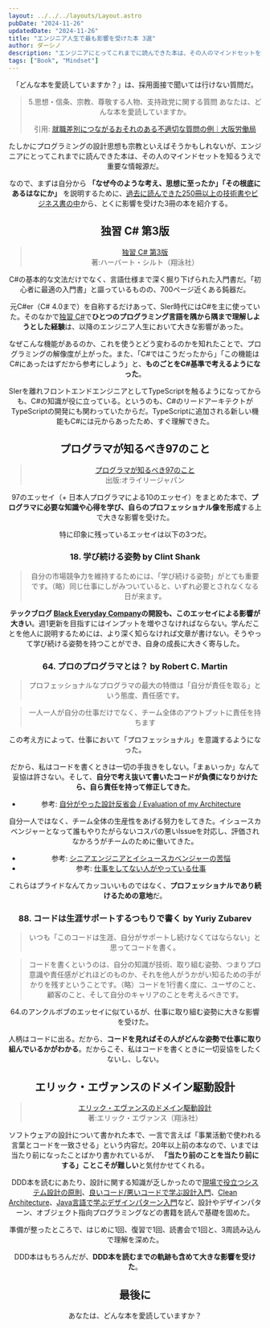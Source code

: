 ```yaml
---
layout: ../../../layouts/Layout.astro
pubDate: "2024-11-26"
updatedDate: "2024-11-26"
title: "エンジニア人生で最も影響を受けた本 3選"
author: ダーシノ
description: "エンジニアにとってこれまでに読んできた本は、その人のマインドセットを知るうえで重要な情報源だ。なので、まずは自分から 「なぜ今のような考え、思想に至ったか」「その根底にあるはなにか」 を説明するために、過去に読んできた250冊以上の技術書やビジネス書の中から、とくに影響を受けた3冊の本を紹介する。"
tags: ["Book", "Mindset"]
---
```



<Header {...frontmatter} />

「どんな本を愛読していますか？」は、採用面接で聞いては行けない質問だ。

> 5.思想・信条、宗教、尊敬する人物、支持政党に関する質問
> あなたは、どんな本を愛読していますか。  
>
> 引用: [就職差別につながるおそれのある不適切な質問の例｜大阪労働局](https://jsite.mhlw.go.jp/osaka-roudoukyoku/hourei_seido_tetsuzuki/shokugyou_shoukai/hourei_seido/kosei/futeki.html)

たしかにプログラミングの設計思想も宗教といえばそうかもしれないが、エンジニアにとってこれまでに読んできた本は、その人のマインドセットを知るうえで重要な情報源だ。

なので、まずは自分から **「なぜ今のような考え、思想に至ったか」「その根底にあるはなにか」** を説明するために、[過去に読んできた250冊以上の技術書やビジネス書の中](https://kuroeveryday.blogspot.com/p/books.html)から、とくに影響を受けた3冊の本を紹介する。


## 独習 C# 第3版

> [独習 C# 第3版](https://amzn.to/4i0ouW9)  
> 著:ハーバート・シルト（翔泳社）

C#の基本的な文法だけでなく、言語仕様まで深く掘り下げられた入門書だ。「初心者に最適の入門書」と謳っているものの、700ページ近くある鈍器だ。

元C#er（C# 4.0まで）を自称するだけあって、SIer時代にはC#を主に使っていた。そのなかで[独習 C#](https://amzn.to/4i0ouW9)で**ひとつのプログラミング言語を隅から隅まで理解しようとした経験**は、以降のエンジニア人生において大きな影響があった。

なぜこんな機能があるのか、これを使うとどう変わるのかを知れたことで、プログラミングの解像度が上がった。また、「C#ではこうだったから」「この機能はC#にあったはずだから参考にしよう」と、**ものごとをC#基準で考えるようになった**。

SIerを離れフロントエンドエンジニアとしてTypeScriptを触るようになってからも、C#の知識が役に立っている。というのも、C#のリードアーキテクトがTypeScriptの開発にも関わっていたからだ。TypeScriptに追加される新しい機能もC#には元からあったため、すぐ理解できた。


## プログラマが知るべき97のこと

> [プログラマが知るべき97のこと](https://amzn.to/4fECao1)  
> 出版:オライリージャパン


97のエッセイ（+ 日本人プログラマによる10のエッセイ）をまとめた本で、**プログラマに必要な知識や心得を学び、自らのプロフェッショナル像を形成**する上で大きな影響を受けた。

特に印象に残っているエッセイは以下の3つだ。

### 18. 学び続ける姿勢 by Clint Shank

> 自分の市場競争力を維持するためには、「学び続ける姿勢」がとても重要です。（略）同じ仕事にしがみついていると、いずれ必要とされなくなる日が来ます。

**テックブログ [Black Everyday Company](https://kuroeveryday.blogspot.com/)の開設も、このエッセイによる影響が大きい**。週1更新を目指すにはインプットを増やさなければならない。学んだことを他人に説明するためには、より深く知らなければ文章が書けない。そうやって学び続ける姿勢を持つことができ、自身の成長に大きく寄与した。


### 64. プロのプログラマとは？ by Robert C. Martin

> プロフェッショナルなプログラマの最大の特徴は「自分が責任を取る」という態度、責任感です。

> 一人一人が自分の仕事だけでなく、チーム全体のアウトプットに責任を持ちます

この考え方によって、仕事において「プロフェッショナル」を意識するようになった。

だから、私はコードを書くときは一切の手抜きをしない。「まぁいっか」なんて妥協は許さない。そして、**自分で考え抜いて書いたコードが負債になりかけたら、自ら責任を持って修正してきた**。

- 参考: [自分がやった設計反省会 / Evaluation of my Architecture](https://speakerdeck.com/bcrikko/evaluation-of-my-architecture)

自分一人ではなく、チーム全体の生産性をあげる努力をしてきた。イシュースカベンジャーとなって誰もやりたがらないコスパの悪いIssueを対応し、評価されなかろうがチームのために働いてきた。

- 参考: [シニアエンジニアとイシュースカベンジャーの苦悩](/til/posts/2024-11-22/issue-scavenger/)
- 参考: [仕事をしてない人がやっている仕事](/til/posts/2024-11-23/who-dont-work/)

これらはプライドなんてカッコいいものではなく、**プロフェッショナルであり続けるための意地**だ。


### 88. コードは生涯サポートするつもりで書く by Yuriy Zubarev

> いつも「このコードは生涯、自分がサポートし続けなくてはならない」と思ってコードを書く。

> コードを書くというのは、自分の知識が技術、取り組む姿勢、つまりプロ意識や責任感がどれほどのものか、それを他人がうかがい知るための手がかりを残すということです。（略）コードを1行書く度に、ユーザのこと、顧客のこと、そして自分のキャリアのことを考えるべきです。

64.のアンクルボブのエッセイに似ているが、仕事に取り組む姿勢に大きな影響を受けた。

人柄はコードに出る。だから、**コードを見ればその人がどんな姿勢で仕事に取り組んでいるかがわかる**。だからこそ、私はコードを書くときに一切妥協をしたくないし、しない。


## エリック・エヴァンスのドメイン駆動設計

> [エリック・エヴァンスのドメイン駆動設計](https://amzn.to/4eM60pF)  
> 著:エリック・エヴァンス（翔泳社）

ソフトウェアの設計について書かれた本で、一言で言えば「事業活動で使われる言葉とコードを一致させる」という内容だ。20年以上前の本なので、いまでは当たり前になったことばかり書かれているが、 **「当たり前のことを当たり前にする」ことこそが難しい**と気付かせてくれる。

DDD本を読むにあたり、設計に関する知識が乏しかったので[現場で役立つシステム設計の原則](https://amzn.to/3OnEsfu)、[良いコード/悪いコードで学ぶ設計入門](https://amzn.to/3CKXPfR)、[Clean Architecture](https://amzn.to/3Olcukv)、[Java言語で学ぶデザインパターン入門](https://amzn.to/3CRsmZi)など、設計やデザインパターン、オブジェクト指向プログラミングなどの書籍を読んで基礎を固めた。

準備が整ったところで、はじめに1回、復習で1回、読書会で1回と、3周読み込んで理解を深めた。

DDD本はもちろんだが、**DDD本を読むまでの軌跡も含めて大きな影響を受けた**。


## 最後に

あなたは、どんな本を愛読していますか？
